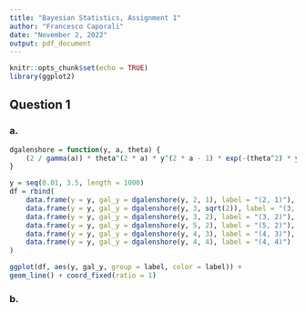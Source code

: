 ```yaml
---
title: "Bayesian Statistics, Assignment 1"
author: "Francesco Caporali"
date: "November 2, 2022"
output: pdf_document
---
```

```r
knitr::opts_chunk$set(echo = TRUE)
library(ggplot2)
```

## Question 1

### a.

```r

dgalenshore = function(y, a, theta) {
	(2 / gamma(a)) * theta^(2 * a) * y^(2 * a - 1) * exp(-(theta^2) * y^2)
}

y = seq(0.01, 3.5, length = 1000)
df = rbind(
	data.frame(y = y, gal_y = dgalenshore(y, 2, 1), label = "(2, 1)"),
	data.frame(y = y, gal_y = dgalenshore(y, 3, sqrt(2)), label = "(3, sqrt(2))"),
	data.frame(y = y, gal_y = dgalenshore(y, 3, 2), label = "(3, 2)"),
	data.frame(y = y, gal_y = dgalenshore(y, 5, 2), label = "(5, 2)"),
	data.frame(y = y, gal_y = dgalenshore(y, 4, 3), label = "(4, 3)"),
	data.frame(y = y, gal_y = dgalenshore(y, 4, 4), label = "(4, 4)")
)

ggplot(df, aes(y, gal_y, group = label, color = label)) +
geom_line() + coord_fixed(ratio = 1)
```

### b.
